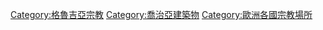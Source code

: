 {{noteTA
|G1=地名
}}
{{Commons category|Religious buildings in Georgia}}

[[Category:格魯吉亞宗教|Category:格魯吉亞宗教]]
[[Category:喬治亞建築物|Category:喬治亞建築物]]
[[Category:歐洲各國宗教場所|Category:歐洲各國宗教場所]]